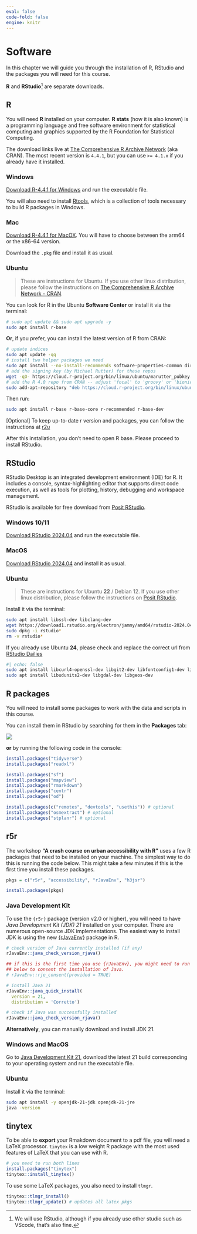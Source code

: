 ```yaml
---
eval: false
code-fold: false
engine: knitr
---
```


# Software

In this chapter we will guide you through the installation of R, RStudio and the packages you will need for this course.

**R** and **RStudio**[^software-1] are separate downloads.

[^software-1]: We will use RStudio, although if you already use other studio such as VScode, that's also fine.

## R

You will need **R** installed on your computer.
**R stats** (how it is also known) is a programming language and free software environment for statistical computing and graphics supported by the R Foundation for Statistical Computing.

The download links live at [The Comprehensive R Archive Network](https://cran.r-project.org/) (aka CRAN).
The most recent version is `4.4.1`, but you can use `>= 4.1.x` if you already have it installed.

::: {.panel-tabset .nav-pills}
### Windows

[Download R-4.4.1 for Windows](https://cran.r-project.org/bin/windows/base/R-4.4.1-win.exe) and run the executable file.

::: {.callout-important icon="false"}
You will also need to install [Rtools](https://cran.r-project.org/bin/windows/Rtools/rtools44/rtools.html), which is a collection of tools necessary to build R packages in Windows.
:::

### Mac

[Download R-4.4.1 for MacOX](https://cran.r-project.org/).
You will have to choose between the arm64 or the x86-64 version.

Download the `.pkg` file and install it as usual.

### Ubuntu

> These are instructions for Ubuntu.
> If you use other linux distribution, please follow the instructions on [The Comprehensive R Archive Network - CRAN](https://cran.r-project.org/bin/linux/).

You can look for R in the Ubuntu **Software Center** or install it via the terminal:

```bash
# sudo apt update && sudo apt upgrade -y
sudo apt install r-base
```

**Or**, if you prefer, you can install the latest version of R from CRAN:

```bash
# update indices
sudo apt update -qq
# install two helper packages we need
sudo apt install --no-install-recommends software-properties-common dirmngr
# add the signing key (by Michael Rutter) for these repos
wget -qO- https://cloud.r-project.org/bin/linux/ubuntu/marutter_pubkey.asc | sudo tee -a /etc/apt/trusted.gpg.d/cran_ubuntu_key.asc
# add the R 4.0 repo from CRAN -- adjust 'focal' to 'groovy' or 'bionic' as needed
sudo add-apt-repository "deb https://cloud.r-project.org/bin/linux/ubuntu $(lsb_release -cs)-cran40/"
```

Then run:

```bash
sudo apt install r-base r-base-core r-recommended r-base-dev
```

\[Optional\] To keep up-to-date r version and packages, you can follow the instructions at [r2u](https://eddelbuettel.github.io/r2u/)
:::

After this installation, you don't need to open R base.
Please proceed to install RStudio.

## RStudio

RStudio Desktop is an integrated development environment (IDE) for R.
It includes a console, syntax-highlighting editor that supports direct code execution, as well as tools for plotting, history, debugging and workspace management.

RStudio is available for free download from [Posit RStudio](https://posit.co/download/rstudio-desktop/).

::: {.panel-tabset .nav-pills}
### Windows 10/11

[Download RStudio 2024.04](https://download1.rstudio.org/electron/windows/RStudio-2024.04.2-764.exe) and run the executable file.

### MacOS

[Download RStudio 2024.04](https://download1.rstudio.org/electron/macos/RStudio-2024.04.2-764.dmg) and install it as usual.

### Ubuntu

> These are instructions for Ubuntu **22** / Debian 12.
> If you use other linux distribution, please follow the instructions on [Posit RStudio](https://posit.co/download/rstudio-desktop/).

Install it via the terminal:

```bash
sudo apt install libssl-dev libclang-dev
wget https://download1.rstudio.org/electron/jammy/amd64/rstudio-2024.04.2-764-amd64.deb
sudo dpkg -i rstudio*
rm -v rstudio*
```

If you already use Ubuntu **24**, please check and replace the correct url from [RStudio Dailies](https://dailies.rstudio.com/)

```bash
#| echo: false
sudo apt install libcurl4-openssl-dev libgit2-dev libfontconfig1-dev libxml2-dev libharfbuzz-dev libfribidi-dev libfreetype6-dev libpng-dev libtiff5-dev libjpeg-dev
sudo apt install libudunits2-dev libgdal-dev libgeos-dev
```
:::

## R packages

You will need to install some packages to work with the data and scripts in this course.

You can install them in RStudio by searching for them in the **Packages** tab:

![](images/clipboard-3443685728.png)

**or** by running the following code in the console:

```r
install.packages("tidyverse")
install.packages("readxl")

install.packages("sf")
install.packages("mapview")
install.packages("rmarkdown")
install.packages("centr")
install.packages("od")

install.packages(c("remotes", "devtools", "usethis")) # optional
install.packages("osmextract") # optional
install.packages("stplanr") # optional
```

## r5r

The workshop **“A crash course on urban accessibility with R"** uses a few R packages that need to be installed on your machine. The simplest way to do this is running the code below. This might take a few minutes if this is the first time you install these packages.

```r
pkgs = c("r5r", "accessibility", "rJavaEnv", "h3jsr")

install.packages(pkgs)
```

### Java Development Kit

To use the `{r5r}` package (version v2.0 or higher), you will need to have *Java Development Kit (JDK) 21* installed on your computer.
There are numerous open-source JDK implementations.
The easiest way to install JDK is using the new [{rJavaEnv}](https://www.ekotov.pro/rJavaEnv/) package in R.

```r
# check version of Java currently installed (if any) 
rJavaEnv::java_check_version_rjava()

## if this is the first time you use {rJavaEnv}, you might need to run this code
## below to consent the installation of Java.
# rJavaEnv::rje_consent(provided = TRUE)

# install Java 21
rJavaEnv::java_quick_install(
  version = 21,
  distribution = 'Corretto')

# check if Java was successfully installed
rJavaEnv::java_check_version_rjava()
```

**Alternatively**, you can manually download and install JDK 21.

::: {.panel-tabset .nav-pills}
### Windows and MacOS

Go to [Java Development Kit 21](https://jdk.java.net/archive/), download the latest 21 build corresponding to your operating system and run the executable file.

### Ubuntu

Install it via the terminal:

```bash
sudo apt install -y openjdk-21-jdk openjdk-21-jre
java -version
```
:::

## tinytex

To be able to **export** your Rmakdown document to a pdf file, you will need a LaTeX processor.
`tinytex` is a low weight R package with the most used features of LaTeX that you can use with R.

```r
# you need to run both lines
install.packages("tinytex")
tinytex::install_tinytex()
```

To use some LaTeX packages, you also need to install `tlmgr`.

```r
tinytex::tlmgr_install()
tinytex::tlmgr_update() # updates all latex pkgs
```




<!-- ## Open Route Service -->

<!-- [Sign up for an account](https://openrouteservice.org/dev/#/signup) and create a token. -->

<!-- Copy your API. -->

<!-- In RStudio console, run: -->

<!-- ```{r} -->

<!-- # install.packages("openrouteservice") -->

<!-- openrouteservice::ors_api_key("YOUR-API-KEY") -->

<!-- ``` -->

<!-- This will store your key on your `.Renviron` file, meaning that every time you open RStudio, you won't need to run this command again. -->

<!-- This is useful also to write your `openrouteservice` scripts without sharing your key with others. -->
